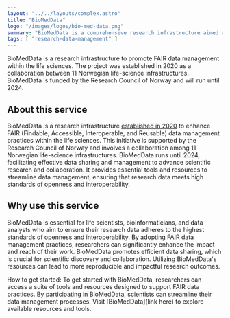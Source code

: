 ```yaml
---
layout: "../../layouts/complex.astro"
title: "BioMedData"
logo: "/images/logos/bio-med-data.png"
summary: "BioMedData is a comprehensive research infrastructure aimed at enhancing FAIR data management practices within the life sciences."
tags: [ "research-data-management" ]
---
```


BioMedData is a research infrastructure to promote FAIR data management within the life sciences. The project was established in 2020 as a collaboration between 11 Norwegian life-science infrastructures. BioMedData is funded by the Research Council of Norway and will run until 2024.

## About this service

BioMedData is a research infrastructure [established in 2020](https://elixir.no/news/27/63/BioMedData-kicked-off-today) to enhance FAIR (Findable, Accessible, Interoperable, and Reusable) data management practices within the life sciences. This initiative is supported by the Research Council of Norway and involves a collaboration among 11 Norwegian life-science infrastructures. BioMedData runs until 2024, facilitating effective data sharing and management to advance scientific research and collaboration. It provides essential tools and resources to streamline data management, ensuring that research data meets high standards of openness and interoperability.

## Why use this service

BioMedData is essential for life scientists, bioinformaticians, and data analysts who aim to ensure their research data adheres to the highest standards of openness and interoperability. By adopting FAIR data management practices, researchers can significantly enhance the impact and reach of their work. BioMedData promotes efficient data sharing, which is crucial for scientific discovery and collaboration. Utilizing BioMedData's resources can lead to more reproducible and impactful research outcomes.

How to get started: To get started with BioMedData, researchers can access a suite of tools and resources designed to support FAIR data practices. By participating in BioMedData, scientists can streamline their data management processes. Visit [BioMedData](link here) to explore available resources and tools.

